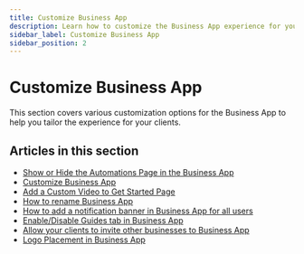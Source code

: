 ```yaml
---
title: Customize Business App
description: Learn how to customize the Business App experience for your clients
sidebar_label: Customize Business App
sidebar_position: 2
---
```


# Customize Business App

This section covers various customization options for the Business App to help you tailor the experience for your clients.

## Articles in this section

- [Show or Hide the Automations Page in the Business App](./show-or-hide-automations-page.mdx)
- [Customize Business App](./customize-business-app.mdx)
- [Add a Custom Video to Get Started Page](./add-custom-video-to-get-started-page.mdx)
- [How to rename Business App](./rename-business-app.mdx)
- [How to add a notification banner in Business App for all users](./notification-banner.mdx)
- [Enable/Disable Guides tab in Business App](./enable-disable-guides.mdx)
- [Allow your clients to invite other businesses to Business App](./allow-clients-invite-other-businesses.mdx)
- [Logo Placement in Business App](./logo-placement-in-business-app.mdx)